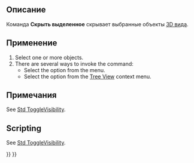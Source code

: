 <languages/>

{{Docnav/ru
|[[Std_ShowSelection/ru|Команда "Показать выделенное"]]
|[[Std_SelectVisibleObjects/ru|Команда "Выбрать видимые объекты"]]
|[[Std_View_Menu/ru|Меню "Вид"]]
|IconL=Std_ShowSelection.svg
|IconR=Std_SelectVisibleObjects.svg
|IconC=Freecad.svg
}}

<div class="mw-translate-fuzzy">
<!--Empty=1 to suppress icon-->
{{GuiCommand/ru
|Name=Std HideSelection
|Name/ru=Std HideSelection
|Empty=1
|MenuLocation=Вид → Видимость → Скрыть выделенные
|Workbenches=All
|SeeAlso=[[Std_ToggleVisibility/ru|Std ToggleVisibility]], [[Std_ShowSelection/ru|Std ShowSelection]], [[Std_ToggleObjects/ru|Std ToggleObjects]], [[Std_ShowObjects/ru|Std ShowObjects]], [[Std_HideObjects/ru|Std HideObjects]]
}}
</div>

<span id="Description"></span>
==Описание==

Команда '''Скрыть выделенное''' скрывает выбранные объекты [[3D_view/ru|3D вида]].

<span id="Usage"></span>
==Применение==

# Select one or more objects.
# There are several ways to invoke the command:
#* Select the {{MenuCommand|View → Visibility → [[Image:Std_HideSelection.svg|16px]] Hide Selection}} option from the menu.
#* Select the {{MenuCommand|[[Image:Std_HideSelection.svg|16px]] Hide Selection}} option from the [[Tree_View|Tree View]] context menu.

<span id="Notes"></span>
==Примечания==

See [[Std_ToggleVisibility#Notes|Std ToggleVisibility]].

==Scripting==

See [[Std_ToggleVisibility#Scripting|Std ToggleVisibility]].


{{Docnav/ru
|[[Std_ShowSelection/ru|Команда "Показать выделенное"]]
|[[Std_SelectVisibleObjects/ru|Команда "Выбрать видимые объекты"]]
|[[Std_View_Menu/ru|Меню "Вид"]]
|IconL=Std_ShowSelection.svg
|IconR=Std_SelectVisibleObjects.svg
|IconC=Freecad.svg
}}

{{Std_Base_navi{{#translation:}}}}
{{Userdocnavi{{#translation:}}}}